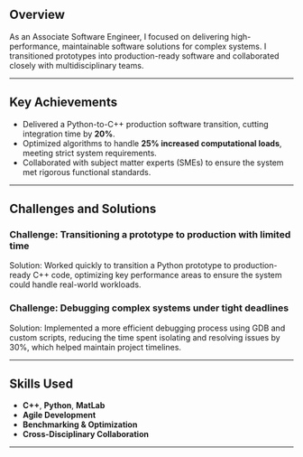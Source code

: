 ## Overview
As an Associate Software Engineer, I focused on delivering high-performance, maintainable software solutions for complex systems. I transitioned prototypes into production-ready software and collaborated closely with multidisciplinary teams.

---

## Key Achievements
- Delivered a Python-to-C++ production software transition, cutting integration time by **20%**.
- Optimized algorithms to handle **25% increased computational loads**, meeting strict system requirements.
- Collaborated with subject matter experts (SMEs) to ensure the system met rigorous functional standards.

---

## Challenges and Solutions
### Challenge: Transitioning a prototype to production with limited time
Solution: Worked quickly to transition a Python prototype to production-ready C++ code, optimizing key performance areas to ensure the system could handle real-world workloads.

### Challenge: Debugging complex systems under tight deadlines
Solution: Implemented a more efficient debugging process using GDB and custom scripts, reducing the time spent isolating and resolving issues by 30%, which helped maintain project timelines.

---

## Skills Used
- **C++**, **Python**, **MatLab**
- **Agile Development**
- **Benchmarking & Optimization**
- **Cross-Disciplinary Collaboration**

---

